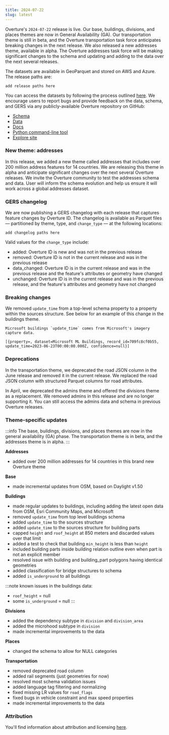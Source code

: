 ```yaml
---
title: 2024-07-22
slug: latest
---
```



Overture's `2024-07-22` release is live. Our base, buildings, divisions, and places themes are now in General Availability (GA). Our transportation theme is still in beta, and the Overture transportation task force anticipates breaking changes in the next release. We also released a new addresses theme, available in alpha. The Overture addresses task force will be making significant changes to the schema and updating and adding to the data over the next several releases. 

The datasets are available in GeoParquet and stored on AWS and Azure. The release paths are:

```
add release paths here
```

You can access the datasets by following the process outlined [here](https://docs.overturemaps.org/getting-data/). We encourage users to report bugs and provide feedback on the data, schema, and GERS via any publicly-available Overture repository on GitHub: 

- [Schema](https://github.com/OvertureMaps/schema)
- [Data](https://github.com/OvertureMaps/data)
- [Docs](https://github.com/OvertureMaps/docs)
- [Python command-line tool](https://github.com/OvertureMaps/overturemaps-py)
- [Explore site](https://github.com/OvertureMaps/io-site)

### New theme: addresses

In this release, we added a new theme called addresses that includes over 200 million address features for 14 countries. We are releasing this theme in alpha and anticipate significant changes over the next several Overture releases. We invite the Overture community to test the addresses schema and data. User will inform the schema evolution and help us ensure it will work across a global addresses dataset.

### GERS changelog

We are now publishing a GERS changelog with each release that captures feature changes by Overture ID. The changelog is available as Parquet files &mdash; partitioned by theme, type, and `change_type` &mdash; at the following locations:

```
add changelog paths here
```

Valid values for the `change_type` include:
- added: Overture ID is new and was not in the previous release
- removed: Overture ID is not in the current release and was in the previous release
- data_changed: Overture ID is in the current release and was in the previous release and the feature's attributes or geometry have changed
- unchanged: Overture ID is in the current release and was in the previous release, and the feature's attributes and geometry have not changed 



### Breaking changes

We removed `update_time` from a top-level schema property to a property within the sources structure. See below for an example of this change in the buildings theme.

```
Microsoft buildings `update_time` comes from Microsoft's imagery capture data.

[{property=, dataset=Microsoft ML Buildings, record_id=709fc8cf0b55, update_time=2023-06-23T00:00:00.000Z, confidence=null}]

```

 
### Deprecations

In the transportation theme, we deprecated the road JSON column in the June release and removed it in the current release. We replaced the road JSON column with structured Parquet columns for road attributes.

In April, we deprecated the admins theme and offered the divisions theme as a replacement. We removed admins in this release and are no longer supporting it. You can still access the admins data and schema in previous Overture releases. 


### Theme-specific updates

:::info
The base, buildings, divisions, and places themes are now in the general availability (GA) phase. The transportation theme is in beta, and the addresses theme is in alpha.
:::

**Addresses**
- added over 200 million addresses for 14 countries in this brand new Overture theme


**Base**

- made incremental updates from OSM, based on Daylight v1.50


**Buildings**

- made regular updates to buildings, including adding the latest open data from OSM, Esri Community Maps, and Microsoft 
- removed `update_time` from top level buildings schema
- added `update_time` to the sources structure 
- added `update_time` to the sources structure for building parts
- capped `height` and `roof_height` at 850 meters and discarded values over that limit
- added a test to check that building `min_height` is less than `height`
- included building parts inside building relation outline even when part is not an explicit member
- resolved issue with building and building_part polygons having identical geometries
- added classification for bridge structures to schema
- added `is_underground` to all buildings

:::note
known issues in the buildings data:
- `roof_height` = null
- some `is_underground` = null
:::

**Divisions**

- added the dependency subtype in `division` and `division_area`
- added the microhood subtype in `division`
- made incremental improvements to the data

**Places**

- changed the schema to allow for NULL categories

**Transportation**
 
- removed deprecated road column 
- added rail segments (just geometries for now) 
- resolved most schema validation issues 
- added language tag filtering and normalizing 
- fixed missing LR values for `road_flags`
- fixed bugs in vehicle constraint and max speed properties 
- made incremental improvements to the data


### Attribution

You'll find information about attribution and licensing [here](https://docs.overturemaps.org/attribution/).

